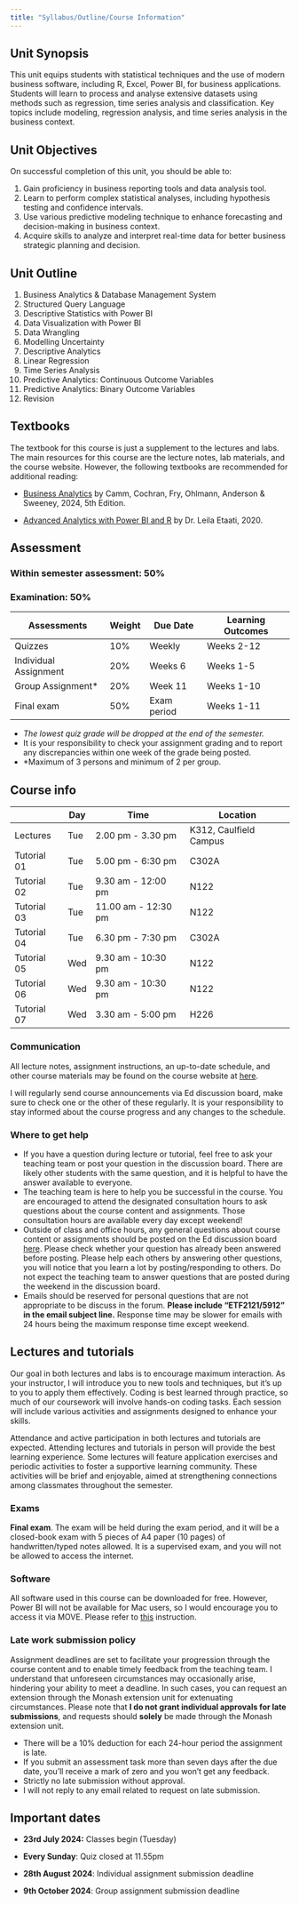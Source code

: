 ```yaml
---
title: "Syllabus/Outline/Course Information"
---
```


## Unit Synopsis

This unit equips students with statistical techniques and the use of modern business software, including R, Excel, Power BI, for business applications. Students will learn to process and analyse extensive datasets using methods such as regression, time series analysis and classification. Key topics include modeling, regression analysis, and time series analysis in the business context.

## Unit Objectives

On successful completion of this unit, you should be able to:

1.  Gain proficiency in business reporting tools and data analysis tool.
2.  Learn to perform complex statistical analyses, including hypothesis testing and confidence intervals.
3.  Use various predictive modeling technique to enhance forecasting and decision-making in business context.
4.  Acquire skills to analyze and interpret real-time data for better business strategic planning and decision.

## Unit Outline

1.  Business Analytics & Database Management System
2.  Structured Query Language
3.  Descriptive Statistics with Power BI
4.  Data Visualization with Power BI
5.  Data Wrangling
6.  Modelling Uncertainty
7.  Descriptive Analytics
8.  Linear Regression
9.  Time Series Analysis
10. Predictive Analytics: Continuous Outcome Variables
11. Predictive Analytics: Binary Outcome Variables
12. Revision

## Textbooks

The textbook for this course is just a supplement to the lectures and labs. The main resources for this course are the lecture notes, lab materials, and the course website. However, the following textbooks are recommended for additional reading:

-   [Business Analytics](https://au.cengage.com/c/mindtap-for-camm-cochran-fry-ohlmann-s-business-analytics-2-terms-instant-access-5e-camm-cochran-fry-ohlmann/9780357902240/) by Camm, Cochran, Fry, Ohlmann, Anderson & Sweeney, 2024, 5th Edition.

-   [Advanced Analytics with Power BI and R](https://radacad.com/online-book-analytics-with-power-bi-and-r) by Dr. Leila Etaati, 2020.

## Assessment

### Within semester assessment: 50%

### Examination: 50%

| Assessments           | Weight | Due Date    | Learning Outcomes |
|-----------------------|--------|-------------|-------------------|
| Quizzes               | 10%    | Weekly      | Weeks 2-12        |
| Individual Assignment | 20%    | Weeks 6     | Weeks 1-5         |
| Group Assignment\*    | 20%    | Week 11     | Weeks 1-10        |
| Final exam            | 50%    | Exam period | Weeks 1-11        |

-   *The lowest quiz grade will be dropped at the end of the semester.*
-   It is your responsibility to check your assignment grading and to report any discrepancies within one week of the grade being posted.
-   \*Maximum of 3 persons and minimum of 2 per group.

## Course info

|             | Day | Time                | Location               |
|-------------|-----|---------------------|------------------------|
| Lectures    | Tue | 2.00 pm - 3.30 pm   | K312, Caulfield Campus |
| Tutorial 01 | Tue | 5.00 pm - 6:30 pm   | C302A                  |
| Tutorial 02 | Tue | 9.30 am - 12:00 pm  | N122                   |
| Tutorial 03 | Tue | 11.00 am - 12:30 pm | N122                   |
| Tutorial 04 | Tue | 6.30 pm - 7:30 pm   | C302A                  |
| Tutorial 05 | Wed | 9.30 am - 10:30 pm  | N122                   |
| Tutorial 06 | Wed | 9.30 am - 10:30 pm  | N122                   |
| Tutorial 07 | Wed | 3.30 am - 5:00 pm   | H226                   |

### Communication

All lecture notes, assignment instructions, an up-to-date schedule, and other course materials may be found on the course website at [here](https://etf2121.github.io/main).

I will regularly send course announcements via Ed discussion board, make sure to check one or the other of these regularly. It is your responsibility to stay informed about the course progress and any changes to the schedule.

### Where to get help

-   If you have a question during lecture or tutorial, feel free to ask your teaching team or post your question in the discussion board. There are likely other students with the same question, and it is helpful to have the answer available to everyone.
-   The teaching team is here to help you be successful in the course. You are encouraged to attend the designated consultation hours to ask questions about the course content and assignments. Those consultation hours are available every day except weekend!
-   Outside of class and office hours, any general questions about course content or assignments should be posted on the Ed discussion board [here](link%20here!!!). Please check whether your question has already been answered before posting. Please help each others by answering other questions, you will notice that you learn a lot by posting/responding to others. Do not expect the teaching team to answer questions that are posted during the weekend in the discussion board.
-   Emails should be reserved for personal questions that are not appropriate to be discuss in the forum. **Please include "ETF2121/5912" in the email subject line.** Response time may be slower for emails with 24 hours being the maximum response time except weekend.

## Lectures and tutorials

Our goal in both lectures and labs is to encourage maximum interaction. As your instructor, I will introduce you to new tools and techniques, but it’s up to you to apply them effectively. Coding is best learned through practice, so much of our coursework will involve hands-on coding tasks. Each session will include various activities and assignments designed to enhance your skills.

Attendance and active participation in both lectures and tutorials are expected. Attending lectures and tutorials in person will provide the best learning experience. Some lectures will feature application exercises and periodic activities to foster a supportive learning community. These activities will be brief and enjoyable, aimed at strengthening connections among classmates throughout the semester.

### Exams

**Final exam**. The exam will be held during the exam period, and it will be a closed-book exam with 5 pieces of A4 paper (10 pages) of handwritten/typed notes allowed. It is a supervised exam, and you will not be allowed to access the internet.

### Software

All software used in this course can be downloaded for free. However, Power BI will not be available for Mac users, so I would encourage you to access it via MOVE. Please refer to [this](<https://www.monash.edu/student-academic-success/build-digital-capabilities/master-online-learning-systems/move>) instruction.

### Late work submission policy

Assignment deadlines are set to facilitate your progression through the course content and to enable timely feedback from the teaching team. I understand that unforeseen circumstances may occasionally arise, hindering your ability to meet a deadline. In such cases, you can request an extension through the Monash extension unit for extenuating circumstances. Please note that **I do not grant individual approvals for late submissions**, and requests should **solely** be made through the Monash extension unit.

-   There will be a 10% deduction for each 24-hour period the assignment is late.
-   If you submit an assessment task more than seven days after the due date, you’ll receive a mark of zero and you won’t get any feedback.
-   Strictly no late submission without approval.
-   I will not reply to any email related to request on late submission.

## Important dates

-   **23rd July 2024:** Classes begin (Tuesday)

-   **Every Sunday**: Quiz closed at 11.55pm

-   **28th August 2024**: Individual assignment submission deadline

-   **9th October 2024**: Group assignment submission deadline
